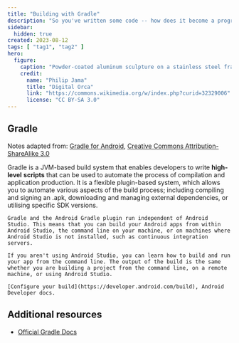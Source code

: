 ```yaml
---
title: "Building with Gradle"
description: "So you've written some code -- how does it become a program? In this course we will create android applications using Gradle, the JVM-based build system."
sidebar: 
  hidden: true
created: 2023-08-12
tags: [ "tag1", "tag2" ]
hero:
  figure:
    caption: "Powder-coated aluminum sculpture on a stainless steel frame."
    credit:
      name: "Philip Jama"
      title: "Digital Orca"
      link: "https://commons.wikimedia.org/w/index.php?curid=32329006"
      license: "CC BY-SA 3.0"
---
```


## Gradle

Notes adapted from: [Gradle for Android](https://www.programming-books.io/essential/android/gradle-for-android-2694b2c563ee48aca9d4c559da1523f6#d3224021-c724-4525-a3cc-9ec2a35986fa), [Creative Commons Attribution-ShareAlike 3.0](https://creativecommons.org/licenses/by-sa/3.0)

Gradle is a JVM-based build system that enables developers to write **high-level** **scripts** that can be used to automate the process of compilation and application production. It is a flexible plugin-based system, which allows you to automate various aspects of the build process; including compiling and signing an .apk, downloading and managing external dependencies, or utilising specific SDK versions. 

```Note
Gradle and the Android Gradle plugin run independent of Android Studio. This means that you can build your Android apps from within Android Studio, the command line on your machine, or on machines where Android Studio is not installed, such as continuous integration servers.

If you aren't using Android Studio, you can learn how to build and run your app from the command line. The output of the build is the same whether you are building a project from the command line, on a remote machine, or using Android Studio. 

[Configure your build](https://developer.android.com/build), Android Developer docs.
```

## Additional resources

- [Official Gradle Docs](https://gradle.org/)
